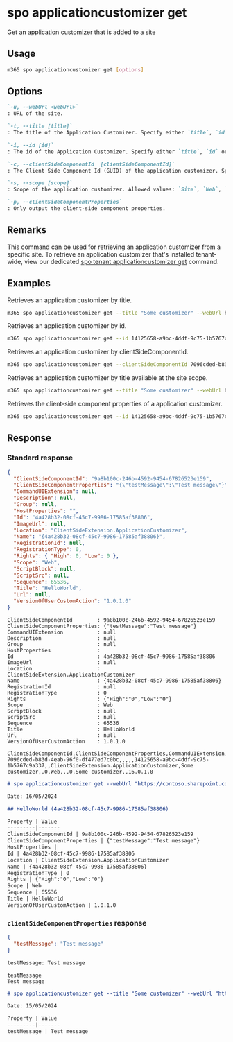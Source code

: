 
# spo applicationcustomizer get

Get an application customizer that is added to a site

## Usage

```sh
m365 spo applicationcustomizer get [options]
```

## Options

```md definition-list
`-u, --webUrl <webUrl>`
: URL of the site.

`-t, --title [title]`
: The title of the Application Customizer. Specify either `title`, `id` or `clientSideComponentId`.

`-i, --id [id]`
: The id of the Application Customizer. Specify either `title`, `id` or `clientSideComponentId`.

`-c, --clientSideComponentId  [clientSideComponentId]`
: The Client Side Component Id (GUID) of the application customizer. Specify either `title`, `id` or `clientSideComponentId`.

`-s, --scope [scope]`
: Scope of the application customizer. Allowed values: `Site`, `Web`, `All`. Defaults to `All`.

`-p, --clientSideComponentProperties`
: Only output the client-side component properties.
```

<Global />

## Remarks

This command can be used for retrieving an application customizer from a specific site. To retrieve an application customizer that's installed tenant-wide, view our dedicated [spo tenant applicationcustomizer get](../tenant/tenant-applicationcustomizer-get.mdx) command.

## Examples

Retrieves an application customizer by title.

```sh
m365 spo applicationcustomizer get --title "Some customizer" --webUrl https://contoso.sharepoint.com/sites/sales
```

Retrieves an application customizer by id.

```sh
m365 spo applicationcustomizer get --id 14125658-a9bc-4ddf-9c75-1b5767c9a337 --webUrl https://contoso.sharepoint.com/sites/sales
```

Retrieves an application customizer by clientSideComponentId.

```sh
m365 spo applicationcustomizer get --clientSideComponentId 7096cded-b83d-4eab-96f0-df477ed7c0bc --webUrl https://contoso.sharepoint.com/sites/sales
```

Retrieves an application customizer by title available at the site scope.

```sh
m365 spo applicationcustomizer get --title "Some customizer" --webUrl https://contoso.sharepoint.com/sites/sales --scope site
```

Retrieves the client-side component properties of a application customizer.

```sh
m365 spo applicationcustomizer get --id 14125658-a9bc-4ddf-9c75-1b5767c9a337 --webUrl https://contoso.sharepoint.com/sites/sales --clientSideComponentProperties
```

## Response

### Standard response

<Tabs>
  <TabItem value="JSON">

  ```json
  {
    "ClientSideComponentId": "9a8b100c-246b-4592-9454-67826523e159",
    "ClientSideComponentProperties": "{\"testMessage\":\"Test message\"}",
    "CommandUIExtension": null,
    "Description": null,
    "Group": null,
    "HostProperties": "",
    "Id": "4a428b32-08cf-45c7-9986-17585af38806",
    "ImageUrl": null,
    "Location": "ClientSideExtension.ApplicationCustomizer",
    "Name": "{4a428b32-08cf-45c7-9986-17585af38806}",
    "RegistrationId": null,
    "RegistrationType": 0,
    "Rights": { "High": 0, "Low": 0 },
    "Scope": "Web",
    "ScriptBlock": null,
    "ScriptSrc": null,
    "Sequence": 65536,
    "Title": "HelloWorld",
    "Url": null,
    "VersionOfUserCustomAction": "1.0.1.0"
  }
  ```

  </TabItem>
  <TabItem value="Text">

  ```text
  ClientSideComponentId        : 9a8b100c-246b-4592-9454-67826523e159
  ClientSideComponentProperties: {"testMessage":"Test message"}
  CommandUIExtension           : null
  Description                  : null
  Group                        : null
  HostProperties               :
  Id                           : 4a428b32-08cf-45c7-9986-17585af38806
  ImageUrl                     : null
  Location                     : ClientSideExtension.ApplicationCustomizer
  Name                         : {4a428b32-08cf-45c7-9986-17585af38806}
  RegistrationId               : null
  RegistrationType             : 0
  Rights                       : {"High":"0","Low":"0"}
  Scope                        : Web
  ScriptBlock                  : null
  ScriptSrc                    : null
  Sequence                     : 65536
  Title                        : HelloWorld
  Url                          : null
  VersionOfUserCustomAction    : 1.0.1.0
  ```

  </TabItem>
  <TabItem value="CSV">

  ```csv
  ClientSideComponentId,ClientSideComponentProperties,CommandUIExtension,Description,Group,Id,ImageUrl,Location,Name,RegistrationId,RegistrationType,Scope,ScriptBlock,ScriptSrc,Sequence,Title,Url,VersionOfUserCustomAction
  7096cded-b83d-4eab-96f0-df477ed7c0bc,,,,,14125658-a9bc-4ddf-9c75-1b5767c9a337,,ClientSideExtension.ApplicationCustomizer,Some customizer,,0,Web,,,0,Some customizer,,16.0.1.0
  ```

  </TabItem>
  <TabItem value="Markdown">

  ```md
  # spo applicationcustomizer get --webUrl "https://contoso.sharepoint.com/sites/Marketing" --id "4a428b32-08cf-45c7-9986-17585af38806"

  Date: 16/05/2024

  ## HelloWorld (4a428b32-08cf-45c7-9986-17585af38806)

  Property | Value
  ---------|-------
  ClientSideComponentId | 9a8b100c-246b-4592-9454-67826523e159
  ClientSideComponentProperties | {"testMessage":"Test message"}
  HostProperties |
  Id | 4a428b32-08cf-45c7-9986-17585af38806
  Location | ClientSideExtension.ApplicationCustomizer
  Name | {4a428b32-08cf-45c7-9986-17585af38806}
  RegistrationType | 0
  Rights | {"High":"0","Low":"0"}
  Scope | Web
  Sequence | 65536
  Title | HelloWorld
  VersionOfUserCustomAction | 1.0.1.0
  ```

  </TabItem>
</Tabs>

### `clientSideComponentProperties` response

<Tabs>
  <TabItem value="JSON">

  ```json
  {
    "testMessage": "Test message"
  }
  ```

  </TabItem>
  <TabItem value="Text">

  ```txt
  testMessage: Test message
  ```

  </TabItem>
  <TabItem value="CSV">

  ```csv
  testMessage
  Test message
  ```

  </TabItem>
  <TabItem value="Markdown">

  ```md
  # spo applicationcustomizer get --title "Some customizer" --webUrl "https://contoso.sharepoint.com/sites/sales" --scope "Web" --clientSideComponentProperties "true"

  Date: 15/05/2024

  Property | Value
  ---------|-------
  testMessage | Test message
  ```

  </TabItem>
</Tabs>
